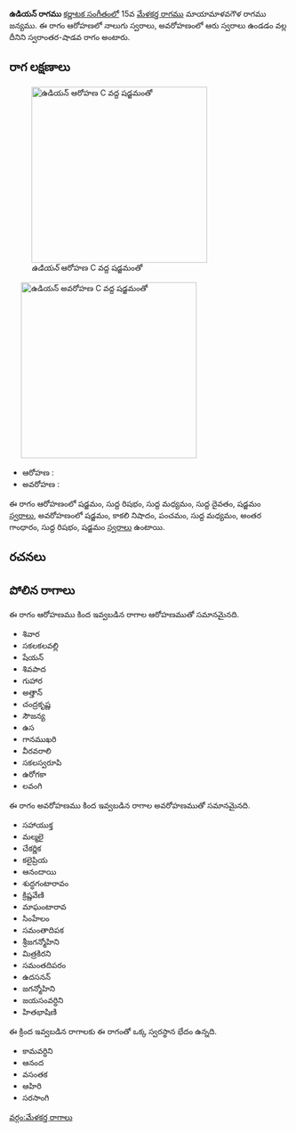 {{Infobox ragam
	| name          	= ఉడియన్
	| synonym	    	= 
	| mela          	= 
	| chakra        	= 
	| janaka        	= 
	| type          	= స్వరాంతర-శాడవ
	| arohanam      	= {{svaraC|S|R1|M1|D1|S'}} 
	| avarohanam    	= {{svaraC|S'|N3|P|M1|G3|R1|S}}
	| jeeva         	=
	| chhaya        	=
	| nyasa         	=
	| vishesha      	= 
	| equivalent  		= 
}}
{{కర్ణాటక సంగీత రాగాలు}}
'''ఉడియన్ రాగము''' [[కర్ణాటక సంగీతం]]లో 15వ [[మేళకర్త రాగము]] మాయామాళవగౌళ రాగము జన్యము.  ఈ రాగం ఆరోహణలో నాలుగు స్వరాలు, అవరోహణంలో ఆరు స్వరాలు ఉండడం వల్ల దీనిని స్వరాంతర-షాడవ రాగం అంటారు.


==రాగ లక్షణాలు==
[[Image:udiyan_ar_kb2wiki.png|thumb|right|316px|''ఉడియన్'' ఆరోహణ C వద్ద షడ్జమంతో]]
	[[Image:udiyan_av_kb2wiki.png|thumb|right|316px|''ఉడియన్'' అవరోహణ C వద్ద షడ్జమంతో]]

* ఆరోహణ : {{svaraC|S|R1|M1|D1|S'}} 
* అవరోహణ : {{svaraC|S'|N3|P|M1|G3|R1|S}}

ఈ రాగం ఆరోహణంలో షడ్జమం, సుద్ద  రిషభం, సుద్ద మధ్యమం, సుద్ద దైవతం, షడ్జమం [[స్వరాలు]], అవరోహణంలో షడ్జమం, కాకలి  నిషాదం, పంచమం, సుద్ద మధ్యమం, అంతర గాంధారం, సుద్ద  రిషభం, షడ్జమం [[స్వరాలు]] ఉంటాయి.

==రచనలు==



==పోలిన రాగాలు==
ఈ రాగం ఆరోహణము కింద ఇవ్వబడిన రాగాల ఆరోహణముతో సమానమైనది.
*  శివార
* సకలకలవల్లి
* షేయన్
* శివపాద
* గుహార
* అత్తాన్
* చంద్రకృష్ణ
* సౌజన్య
* ఉస
* గానముఖరి
* వీరవరాలి
* సకలస్వరూపి
* ఉరోగకా
* లవంగి

ఈ రాగం అవరోహణము కింద ఇవ్వబడిన రాగాల అవరోహణముతో సమానమైనది.
* సహాయుక్త
* మల్మలై
* చేకర్ణిక
* కలైప్రియ
* ఆనందాయి
* శుద్ధగంటారావం
* క్రిష్ణవేణి
* మాఘంటారావ
* సింహేలం
* సమంతాదిపక
* శ్రీజగన్మోహిని
* మిత్రకిరని
*  సమంతదిపరం
* ఉదసనన్
* జగన్మోహిని
* జయసంవర్ధిని
* హితభాషిణి

ఈ క్రింద ఇవ్వబడిన రాగాలకు ఈ రాగంతో ఒక్క స్వరస్థాన భేదం ఉన్నది.
* కామవర్ధిని
* ఆనంద
* వసంతక
* ఆహిరి
* సరసాంగి



[[వర్గం:మేళకర్త రాగాలు]]